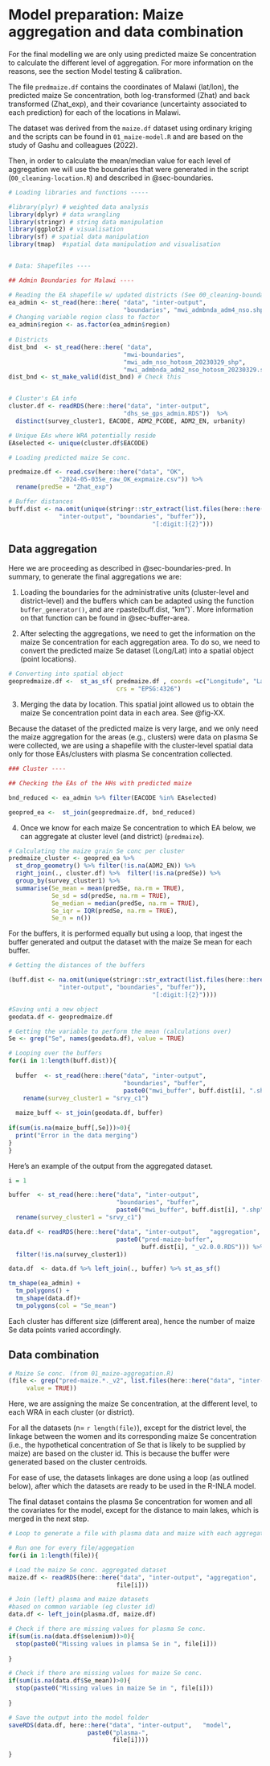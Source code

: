# Model preparation: Maize aggregation and data combination

For the final modelling we are only using predicted maize Se concentration to calculate the different level of aggregation. For more information on the reasons, see the section Model testing & calibration.

The file `predmaize.df` contains the coordinates of Malawi (lat/lon), the predicted maize Se concentration, both log-transformed (Zhat) and back transformed (Zhat_exp), and their covariance (uncertainty associated to each prediction) for each of the locations in Malawi.

The dataset was derived from the `maize.df` dataset using ordinary kriging and the scripts can be found in `01_maize-model.R` and are based on the study of Gashu and colleagues (2022).

Then, in order to calculate the mean/median value for each level of aggregation we will use the boundaries that were generated in the script (`00_cleaning-location.R`) and described in @sec-boundaries.

```r


# Loading libraries and functions -----

#library(plyr) # weighted data analysis
library(dplyr) # data wrangling 
library(stringr) # string data manipulation 
library(ggplot2) # visualisation
library(sf) # spatial data manipulation
library(tmap)  #spatial data manipulation and visualisation


# Data: Shapefiles ----

## Admin Boundaries for Malawi ----

# Reading the EA shapefile w/ updated districts (See 00_cleaning-boundaries.R)
ea_admin <- st_read(here::here( "data", "inter-output", 
                                "boundaries", "mwi_admbnda_adm4_nso.shp"), quite = TRUE)
# Changing variable region class to factor
ea_admin$region <- as.factor(ea_admin$region)
                    
# Districts
dist_bnd  <- st_read(here::here( "data",
                                "mwi-boundaries",
                                "mwi_adm_nso_hotosm_20230329_shp", 
                                "mwi_admbnda_adm2_nso_hotosm_20230329.shp"), quite = TRUE)
dist_bnd <- st_make_valid(dist_bnd) # Check this


# Cluster's EA info
cluster.df <- readRDS(here::here("data", "inter-output", 
                                "dhs_se_gps_admin.RDS"))  %>% 
  distinct(survey_cluster1, EACODE, ADM2_PCODE, ADM2_EN, urbanity)

# Unique EAs where WRA potentially reside
EAselected <- unique(cluster.df$EACODE)

# Loading predicted maize Se conc.

predmaize.df <- read.csv(here::here("data", "OK",
              "2024-05-03Se_raw_OK_expmaize.csv")) %>% 
  rename(predSe = "Zhat_exp")

# Buffer distances
buff.dist <- na.omit(unique(stringr::str_extract(list.files(here::here("data", 
              "inter-output", "boundaries", "buffer")),
                                        "[:digit:]{2}")))


```


## Data aggregation

Here we are proceeding as described in @sec-boundaries-pred. In summary, to generate the final aggregations we are:

1. Loading the boundaries for the administrative units (cluster-level and district-level) and the buffers which can be adapted using the function `buffer_generator()`, and are `r `paste(buff.dist, "km")`. More information on that function can be found in @sec-buffer-area.


2. After selecting the aggregations, we need to get the information on the maize Se concentration for each aggregation area. To do so, we need to convert the predicted maize Se dataset (Long/Lat) into a spatial object (point locations).

```r

# Converting into spatial object
geopredmaize.df <-  st_as_sf( predmaize.df , coords =c("Longitude", "Latitude"),
                              crs = "EPSG:4326")


```


3. Merging the data by location. This spatial joint allowed us to obtain the maize Se concentration point data in each area. See @fig-XX. 


::: {.callout-note}

Because the dataset of the predicted maize is very large, and we only need the maize aggregation for the areas (e.g., clusters) were data on plasma Se were collected, we are using a shapefile with the cluster-level spatial data only for those EAs/clusters with plasma Se concentration collected. 

:::


```r

### Cluster ----

## Checking the EAs of the HHs with predicted maize

bnd_reduced <- ea_admin %>% filter(EACODE %in% EAselected)

geopred_ea <-  st_join(geopredmaize.df, bnd_reduced)

```


4. Once we know for each maize Se concentration to which EA below, we can aggregate at cluster level (and district) (`predmaize`).

```r

# Calculating the maize grain Se conc per cluster
predmaize_cluster <- geopred_ea %>% 
  st_drop_geometry() %>% filter(!is.na(ADM2_EN)) %>% 
  right_join(., cluster.df) %>%  filter(!is.na(predSe)) %>% 
  group_by(survey_cluster1) %>% 
  summarise(Se_mean = mean(predSe, na.rm = TRUE), 
            Se_sd = sd(predSe, na.rm = TRUE), 
            Se_median = median(predSe, na.rm = TRUE), 
            Se_iqr = IQR(predSe, na.rm = TRUE), 
            Se_n = n()) 

```

For the buffers, it is performed equally but using a loop, that ingest the buffer generated and output the dataset with the maize Se mean for each buffer.

```r

# Getting the distances of the buffers

(buff.dist <- na.omit(unique(stringr::str_extract(list.files(here::here("data", 
              "inter-output", "boundaries", "buffer")),
                                        "[:digit:]{2}"))))

#Saving unti a new object
geodata.df <- geopredmaize.df

# Getting the variable to perform the mean (calculations over)
Se <- grep("Se", names(geodata.df), value = TRUE)

# Looping over the buffers
for(i in 1:length(buff.dist)){
  
  buffer  <- st_read(here::here("data", "inter-output",
                                "boundaries", "buffer",
                                paste0("mwi_buffer", buff.dist[i], ".shp"))) %>% 
    rename(survey_cluster1 = "srvy_c1")
  
  maize_buff <- st_join(geodata.df, buffer) 
  
if(sum(is.na(maize_buff[,Se]))>0){
  print("Error in the data merging")
}
}

```


Here's an example of the output from the aggregated dataset. 

```r

i = 1

buffer  <- st_read(here::here("data", "inter-output",
                              "boundaries", "buffer",
                              paste0("mwi_buffer", buff.dist[i], ".shp"))) %>% 
  rename(survey_cluster1 = "srvy_c1")

data.df <- readRDS(here::here("data", "inter-output",   "aggregation",  
                              paste0("pred-maize-buffer", 
                                     buff.dist[i], "_v2.0.0.RDS"))) %>% 
  filter(!is.na(survey_cluster1))

data.df  <- data.df %>% left_join(., buffer) %>% st_as_sf() 

tm_shape(ea_admin) +
  tm_polygons() +
  tm_shape(data.df)+
  tm_polygons(col = "Se_mean") 


```

 
::: {.callout-note}

Each cluster has different size (different area), hence the number of maize Se data points varied accordingly. 

:::


## Data combination

```r

# Maize Se conc. (from 01_maize-aggregation.R)
(file <- grep("pred-maize.*._v2", list.files(here::here("data", "inter-output", "aggregation")), 
     value = TRUE))

```


Here, we are assigning the maize Se concentration, at the different level, to each WRA in each cluster (or district).

For all the datasets (n= `r length(file)`), except for the district level, the linkage between the women and its corresponding maize Se concentration (i.e., the hypothetical concentration of Se that is likely to be supplied by maize) are based on the cluster id. This is because the buffer were generated based on the cluster centroids. 

For ease of use, the datasets linkages are done using a loop (as outlined below), after which the datasets are ready to be used in the R-INLA model.

The final dataset contains the plasma Se concentration for women and all the covariates for the model, except for the distance to main lakes, which is merged in the next step.

```r

# Loop to generate a file with plasma data and maize with each aggregation unit

# Run one for every file/aggegation
for(i in 1:length(file)){

# Load the maize Se conc. aggregated dataset
maize.df <- readRDS(here::here("data", "inter-output", "aggregation", 
                              file[i]))

# Join (left) plasma and maize datasets
#based on common variable (eg cluster id)
data.df <- left_join(plasma.df, maize.df) 

# Check if there are missing values for plasma Se conc.
if(sum(is.na(data.df$selenium))>0){
  stop(paste0("Missing values in plamsa Se in ", file[i]))
  
}

# Check if there are missing values for maize Se conc.
if(sum(is.na(data.df$Se_mean))>0){
  stop(paste0("Missing values in maize Se in ", file[i]))
  
}

# Save the output into the model folder
saveRDS(data.df, here::here("data", "inter-output",   "model",  
                      paste0("plasma-", 
                             file[i])))

}


```
